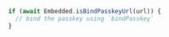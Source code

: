 ```javascript
if (await Embedded.isBindPasskeyUrl(url)) {
  // bind the passkey using `bindPasskey`
}
```
